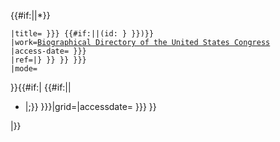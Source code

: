 {{#if:{{{inline|}}}||*}}{{cite web
 |author={{{author|United States Congress}}}
 |url=http://bioguide.congress.gov/scripts/biodisplay.pl?index={{Trim|{{{1|{{{id}}}<!---->}}}<!---->}}
 |title={{{2|{{{name<includeonly>|{{PAGENAMEBASE}}</includeonly>}}}<!---->}}} {{#if:{{{noid|}}}||(id: {{Trim|{{{1|{{{id}}}<!---->}}}<!---->}})}}
 |work=[[美國國會國家人物傳記大辭典|Biographical Directory of the United States Congress]]
 |access-date={{{date|{{{accessdate|}}}<!---->}}}
 |ref={{{ref|{{SfnRef|{{{author|United States Congress}}}|{{Trim|{{{1|{{{id}}}<!---->}}}<!---->}}<!---->}} }}}
 |mode={{{mode|}}}
}}{{#if:{{{findagrave|}}}|
{{#if:{{{inline|}}}||
*|;}} {{Find a Grave|name={{{2|{{{name|{{PAGENAMEBASE}}}}}}}}|grid={{{findagrave}}}|accessdate={{{date|{{{accessdate|}}}<!---->}}}<!---->}}
|}}<noinclude>
{{Documentation}}
</noinclude>